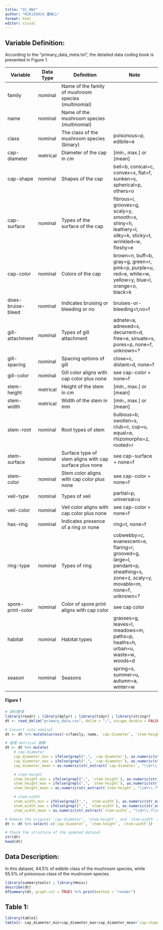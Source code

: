 ---
title: "SC_HW2"
author: "R26135014_潘皓心"
format: html
editor: visual
---

## Variable Definition:

According to the "primary_data_meta.txt", the detailed data coding book is presented in Figure 1.

| Variable | Data Type | Definition | Note |
|--------------|----------|--------------------------|-----------------------|
| family | nominal | Name of the family of mushroom species (multinomial) |  |
| name | nominal | Name of the mushroom species (multinomial) |  |
| class | nominal | The class of the mushroom species (binary) | poisonous=p, edibile=e |
| cap-diameter | metrical | Diameter of the cap in cm | \[min., max.\] or \[mean\] |
| cap-shape | nominal | Shapes of the cap | bell=b, conical=c, convex=x, flat=f, sunken=s, spherical=p, others=o |
| cap-surface | nominal | Types of the surface of the cap | fibrous=i, grooves=g, scaly=y, smooth=s, shiny=h, leathery=l, silky=k, sticky=t, wrinkled=w, fleshy=e |
| cap-color | nominal | Colors of the cap | brown=n, buff=b, gray=g, green=r, pink=p, purple=u, red=e, white=w, yellow=y, blue=l, orange=o, black=k |
| does-bruise-bleed | nominal | Indicates bruising or bleeding or no | bruises-or-bleeding=t,no=f |
| gill-attachment | nominal | Types of gill attachment | adnate=a, adnexed=x, decurrent=d, free=e, sinuate=s, pores=p, none=f, unknown=? |
| gill-spacing | nominal | Spacing options of gill | close=c, distant=d, none=f |
| gill-color | nominal | Gill color aligns with cap color plus none | see cap-color + none=f |
| stem-height | metrical | Height of the stem in cm | \[min., max.\] or \[mean\] |
| stem-width | metrical | Width of the stem in mm | \[min., max.\] or \[mean\] |
| stem-root | nominal | Root types of stem | bulbous=b, swollen=s, club=c, cup=u, equal=e, rhizomorphs=z, rooted=r |
| stem-surface | nominal | Surface type of stem aligns with cap surface plus none | see cap-surface + none=f |
| stem-color | nominal | Stem color aligns with cap color plus none | see cap-color + none=f |
| veil-type | nominal | Types of veil | partial=p, universal=u |
| veil-color | nominal | Veil color aligns with cap color plus none | see cap-color + none=f |
| has-ring | nominal | Indicates presence of a ring or none | ring=t, none=f |
| ring-type | nominal | Types of ring | cobwebby=c, evanescent=e, flaring=r, grooved=g, large=l, pendant=p, sheathing=s, zone=z, scaly=y, movable=m, none=f, unknown=? |
| spore-print-color | nominal | Color of spore print aligns with cap color | see cap color |
| habitat | nominal | Habitat types | grasses=g, leaves=l, meadows=m, paths=p, heaths=h, urban=u, waste=w, woods=d |
| season | nominal | Seasons | spring=s, summer=u, autumn=a, winter=w |

##### Figure 1

```{r}
# 資料整理
library(readr) ; library(dplyr) ; library(tidyr) ; library(stringr)
dt <- read_delim("primary_data.csv", delim = ";", escape_double = FALSE, trim_ws = TRUE)

# Convert into nominal
dt <- dt %>% mutate(across(-c(family, name, `cap-diameter`, `stem-height`, `stem-width`), as.factor))

# 處理 metrical 變數
dt <- dt %>% mutate(
    # cap-diameter
    cap_diameter_min = ifelse(grepl(",", `cap-diameter`), as.numeric(str_extract(`cap-diameter`, "(?<=\\[)\\d+\\.?\\d*")), NA),
    cap_diameter_max = ifelse(grepl(",", `cap-diameter`), as.numeric(str_extract(`cap-diameter`, "(?<=, )\\d+\\.?\\d*")), NA),
    cap_diameter_mean = as.numeric(str_extract(`cap-diameter`, "\\d+\\.?\\d*")),

    # stem-height
    stem_height_min = ifelse(grepl(",", `stem-height`), as.numeric(str_extract(`stem-height`, "(?<=\\[)\\d+\\.?\\d*")), NA),
    stem_height_max = ifelse(grepl(",", `stem-height`), as.numeric(str_extract(`stem-height`, "(?<=, )\\d+\\.?\\d*")), NA),
    stem_height_mean = as.numeric(str_extract(`stem-height`, "\\d+\\.?\\d*")),

    # stem-width
    stem_width_min = ifelse(grepl(",", `stem-width`), as.numeric(str_extract(`stem-width`, "(?<=\\[)\\d+\\.?\\d*")), NA),
    stem_width_max = ifelse(grepl(",", `stem-width`), as.numeric(str_extract(`stem-width`, "(?<=, )\\d+\\.?\\d*")), NA),
    stem_width_mean = as.numeric(str_extract(`stem-width`, "\\d+\\.?\\d*")))

# Remove the original 'cap-diameter', 'stem-height', and 'stem-width' columns
dt <- dt %>% select(-c(`cap-diameter`, `stem-height`, `stem-width`))

# Check the structure of the updated dataset
str(dt)
head(dt)
```

## Data Description:

In this dataset, 44.5% of edibile class of the mushroom species, while 55.5% of poisonous class of the mushroom species.

```{r}
library(summarytools) ; library(Hmisc)
describe(dt)
dfSummary(dt, graph.col = TRUE) %>% print(method = "render")
```

## Table 1:

```{r}
library(table1)
table1(~ cap_diameter_min+cap_diameter_max+cap_diameter_mean+`cap-shape`+`Cap-surface`+`cap-color`+`does-bruise-or-bleed`+`gill-attachment`+`gill-spacing`+`gill-spacing`+`gill-color`+stem_height_min+stem_height_max+stem_height_mean+stem_width_min+stem_width_max+stem_width_mean+`stem-root`+`stem-surface`+`stem-color`+`veil-type`+`veil-color`+`has-ring`+`ring-type`+`Spore-print-color`+habitat+season | class, data = dt)
```

